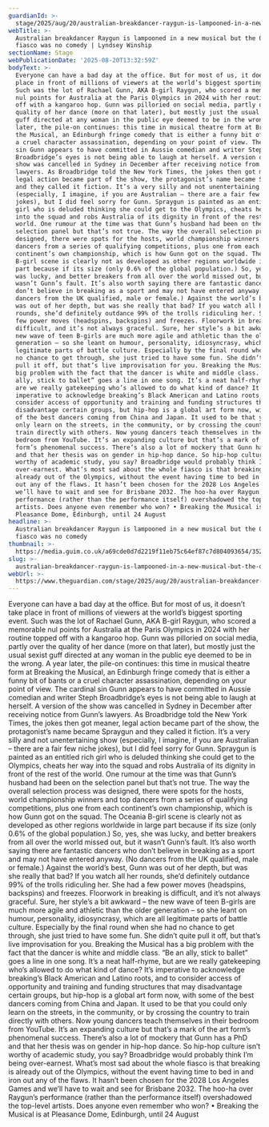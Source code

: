 ```yaml
---
guardianId: >-
  stage/2025/aug/20/australian-breakdancer-raygun-is-lampooned-in-a-new-musical-but-the-olympics-fiasco-was-no-comedy
webTitle: >-
  Australian breakdancer Raygun is lampooned in a new musical but the Olympics
  fiasco was no comedy | Lyndsey Winship
sectionName: Stage
webPublicationDate: '2025-08-20T13:32:59Z'
bodyText: >-
  Everyone can have a bad day at the office. But for most of us, it doesn’t take
  place in front of millions of viewers at the world’s biggest sporting event.
  Such was the lot of Rachael Gunn, AKA B-girl Raygun, who scored a memorable
  nul points for Australia at the Paris Olympics in 2024 with her routine topped
  off with a kangaroo hop. Gunn was pilloried on social media, partly over the
  quality of her dance (more on that later), but mostly just the usual sexist
  guff directed at any woman in the public eye deemed to be in the wrong. A year
  later, the pile-on continues: this time in musical theatre form at Breaking
  the Musical, an Edinburgh fringe comedy that is either a funny bit of bants or
  a cruel character assassination, depending on your point of view. The cardinal
  sin Gunn appears to have committed in Aussie comedian and writer Steph
  Broadbridge’s eyes is not being able to laugh at herself. A version of the
  show was cancelled in Sydney in December after receiving notice from Gunn’s
  lawyers. As Broadbridge told the New York Times, the jokes then got meaner,
  legal action became part of the show, the protagonist’s name became Spraygun
  and they called it fiction. It’s a very silly and not unentertaining show
  (especially, I imagine, if you are Australian – there are a fair few niche
  jokes), but I did feel sorry for Gunn. Spraygun is painted as an entitled rich
  girl who is deluded thinking she could get to the Olympics, cheats her way
  into the squad and robs Australia of its dignity in front of the rest of the
  world. One rumour at the time was that Gunn’s husband had been on the
  selection panel but that’s not true. The way the overall selection process was
  designed, there were spots for the hosts, world championship winners and top
  dancers from a series of qualifying competitions, plus one from each
  continent’s own championship, which is how Gunn got on the squad. The Oceania
  B-girl scene is clearly not as developed as other regions worldwide in large
  part because if its size (only 0.6% of the global population.) So, yes, she
  was lucky, and better breakers from all over the world missed out, but it
  wasn’t Gunn’s fault. It’s also worth saying there are fantastic dancers who
  don’t believe in breaking as a sport and may not have entered anyway. (No
  dancers from the UK qualified, male or female.) Against the world’s best, Gunn
  was out of her depth, but was she really that bad? If you watch all her
  rounds, she’d definitely outdance 99% of the trolls ridiculing her. She had a
  few power moves (headspins, backspins) and freezes. Floorwork in breaking is
  difficult, and it’s not always graceful. Sure, her style’s a bit awkward – the
  new wave of teen B-girls are much more agile and athletic than the older
  generation – so she leant on humour, personality, idiosyncrasy, which are all
  legitimate parts of battle culture. Especially by the final round when she had
  no chance to get through, she just tried to have some fun. She didn’t quite
  pull it off, but that’s live improvisation for you. Breaking the Musical has a
  big problem with the fact that the dancer is white and middle class. “Be an
  ally, stick to ballet” goes a line in one song. It’s a neat half-rhyme, but
  are we really gatekeeping who’s allowed to do what kind of dance? It’s
  imperative to acknowledge breaking’s Black American and Latino roots, and to
  consider access of opportunity and training and funding structures that may
  disadvantage certain groups, but hip-hop is a global art form now, with some
  of the best dancers coming from China and Japan. It used to be that you could
  only learn on the streets, in the community, or by crossing the country to
  train directly with others. Now young dancers teach themselves in their
  bedroom from YouTube. It’s an expanding culture but that’s a mark of the art
  form’s phenomenal success. There’s also a lot of mockery that Gunn has a PhD
  and that her thesis was on gender in hip-hop dance. So hip-hop culture isn’t
  worthy of academic study, you say? Broadbridge would probably think I’m being
  over-earnest. What’s most sad about the whole fiasco is that breaking is
  already out of the Olympics, without the event having time to bed in and iron
  out any of the flaws. It hasn’t been chosen for the 2028 Los Angeles Games and
  we’ll have to wait and see for Brisbane 2032. The hoo-ha over Raygun’s
  performance (rather than the performance itself) overshadowed the top-level
  artists. Does anyone even remember who won? • Breaking the Musical is at
  Pleasance Dome, Edinburgh, until 24 August
headline: >-
  Australian breakdancer Raygun is lampooned in a new musical but the Olympics
  fiasco was no comedy
thumbnail: >-
  https://media.guim.co.uk/a69cde0d7d2219f11eb75c64ef87c7d804093654/352_0_4145_3318/500.jpg
slug: >-
  australian-breakdancer-raygun-is-lampooned-in-a-new-musical-but-the-olympics-fiasco-was-no-comedy-or-lyndsey-winship
webUrl: >-
  https://www.theguardian.com/stage/2025/aug/20/australian-breakdancer-raygun-is-lampooned-in-a-new-musical-but-the-olympics-fiasco-was-no-comedy
---
```

Everyone can have a bad day at the office. But for most of us, it doesn’t take place in front of millions of viewers at the world’s biggest sporting event. Such was the lot of Rachael Gunn, AKA B-girl Raygun, who scored a memorable nul points for Australia at the Paris Olympics in 2024 with her routine topped off with a kangaroo hop. Gunn was pilloried on social media, partly over the quality of her dance (more on that later), but mostly just the usual sexist guff directed at any woman in the public eye deemed to be in the wrong. A year later, the pile-on continues: this time in musical theatre form at Breaking the Musical, an Edinburgh fringe comedy that is either a funny bit of bants or a cruel character assassination, depending on your point of view. The cardinal sin Gunn appears to have committed in Aussie comedian and writer Steph Broadbridge’s eyes is not being able to laugh at herself. A version of the show was cancelled in Sydney in December after receiving notice from Gunn’s lawyers. As Broadbridge told the New York Times, the jokes then got meaner, legal action became part of the show, the protagonist’s name became Spraygun and they called it fiction. It’s a very silly and not unentertaining show (especially, I imagine, if you are Australian – there are a fair few niche jokes), but I did feel sorry for Gunn. Spraygun is painted as an entitled rich girl who is deluded thinking she could get to the Olympics, cheats her way into the squad and robs Australia of its dignity in front of the rest of the world. One rumour at the time was that Gunn’s husband had been on the selection panel but that’s not true. The way the overall selection process was designed, there were spots for the hosts, world championship winners and top dancers from a series of qualifying competitions, plus one from each continent’s own championship, which is how Gunn got on the squad. The Oceania B-girl scene is clearly not as developed as other regions worldwide in large part because if its size (only 0.6% of the global population.) So, yes, she was lucky, and better breakers from all over the world missed out, but it wasn’t Gunn’s fault. It’s also worth saying there are fantastic dancers who don’t believe in breaking as a sport and may not have entered anyway. (No dancers from the UK qualified, male or female.) Against the world’s best, Gunn was out of her depth, but was she really that bad? If you watch all her rounds, she’d definitely outdance 99% of the trolls ridiculing her. She had a few power moves (headspins, backspins) and freezes. Floorwork in breaking is difficult, and it’s not always graceful. Sure, her style’s a bit awkward – the new wave of teen B-girls are much more agile and athletic than the older generation – so she leant on humour, personality, idiosyncrasy, which are all legitimate parts of battle culture. Especially by the final round when she had no chance to get through, she just tried to have some fun. She didn’t quite pull it off, but that’s live improvisation for you. Breaking the Musical has a big problem with the fact that the dancer is white and middle class. “Be an ally, stick to ballet” goes a line in one song. It’s a neat half-rhyme, but are we really gatekeeping who’s allowed to do what kind of dance? It’s imperative to acknowledge breaking’s Black American and Latino roots, and to consider access of opportunity and training and funding structures that may disadvantage certain groups, but hip-hop is a global art form now, with some of the best dancers coming from China and Japan. It used to be that you could only learn on the streets, in the community, or by crossing the country to train directly with others. Now young dancers teach themselves in their bedroom from YouTube. It’s an expanding culture but that’s a mark of the art form’s phenomenal success. There’s also a lot of mockery that Gunn has a PhD and that her thesis was on gender in hip-hop dance. So hip-hop culture isn’t worthy of academic study, you say? Broadbridge would probably think I’m being over-earnest. What’s most sad about the whole fiasco is that breaking is already out of the Olympics, without the event having time to bed in and iron out any of the flaws. It hasn’t been chosen for the 2028 Los Angeles Games and we’ll have to wait and see for Brisbane 2032. The hoo-ha over Raygun’s performance (rather than the performance itself) overshadowed the top-level artists. Does anyone even remember who won? • Breaking the Musical is at Pleasance Dome, Edinburgh, until 24 August
